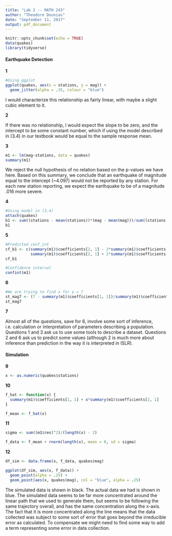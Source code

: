 ```yaml
---
title: "Lab 2 -- MATH 243"
author: "Theodore Dounias"
date: "September 11, 2017"
output: pdf_document
---
```


```r
knitr::opts_chunk$set(echo = TRUE)
data(quakes)
library(tidyverse)
```
#### Earthquake Detection 
   
   
**1**
  

```r

#Using ggplot
ggplot(quakes, aes(x = stations, y = mag)) +
  geom_jitter(alpha = .35, colour = "blue")
```
   
I would characterize this relationship as fairly linear, with maybe a slight cubic element to it.
      
**2**
   
If there was no relationship, I would expect the slope to be zero, and the intercept to be some constant number, which if using the model described in (3.4) in our textbook would be equal to the sample response mean.
    
**3**
   
```r
m1 <- lm(mag~stations, data = quakes)
summary(m1)
```
   
We reject the null hypothesis of no relation based on the p-values we have here. Based on this summary, we conclude that an earthquake of magnitude equal to the intercept (~4.097) would not be reported by any station. For each new station reporting, we expect the earthquake to be of a magnitude .016 more severe. 
   
**4**
   
```r
#Using model in (3.4)
attach(quakes)
b1 <- sum((stations - mean(stations))*(mag - mean(mag)))/sum((stations - mean(stations))^2)
b1
```
    
**5**
   
```r
#Predicted conf_int
cf_b1 <- c(summary(m1)$coefficients[2, 1] - 2*summary(m1)$coefficients[2, 2], 
           summary(m1)$coefficients[2, 1] + 2*summary(m1)$coefficients[2, 2])
cf_b1

#Confidence interval
confint(m1)
```
   
**6**
    
```r

#We are trying to find x for y = 7
st_mag7 <- (7 - summary(m1)$coefficients[1, 1])/summary(m1)$coefficients[2, 1]
st_mag7
```
     
**7**
    
Almost all of the questions, save for 6, involve some sort of inference, i.e. calculation or interpretation of parameters describing a population. Questions 1 and 3 ask us to use some tools to describe a dataset. Questions 2 and 6 ask us to predict some values (although 2 is much more about inference than prediction in the way it is interpreted in ISLR).
    
    
#### Simulation
   
**9**
   
```r
x <- as.numeric(quakes$stations)
```
    
**10**
   
```r
f_hat <- function(x) {
  summary(m1)$coefficients[1, 1] + x*summary(m1)$coefficients[2, 1]
}

f_mean <- f_hat(x)
```
   
**11**
    
```r
sigma <- sum((m1$res)^2)/(length(x) - 2)

f_data <- f_mean + rnorm(length(x), mean = 0, sd = sigma)
```
     
**12**
   
```r
df_sim <- data.frame(x, f_data, quakes$mag)

ggplot(df_sim, aes(x, f_data)) +
  geom_point(alpha = .25) +
  geom_point(aes(x, quakes$mag), col = "blue", alpha = .25)
```
   
The simulated data is shown in black. The actual data we had is shown in blue. The simulated data seems to be far more concentrated around the linear path that we used to generate them, but seems to be following the same trajectory overall, and has the same concentration along the x-axis. The fact that it is more concentrated along the line means that the data collected was subject to some sort of error that goes beyond the irreducible error as calculated. To compensate we might need to find some way to add a term representing some error in data collection.
